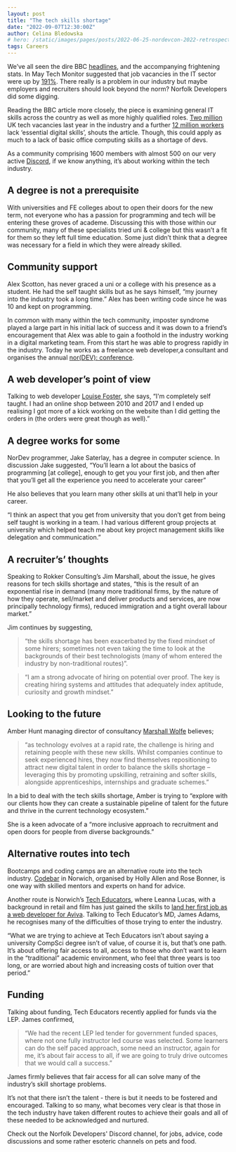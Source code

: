 ```yaml
---
layout: post
title: "The tech skills shortage"
date: "2022-09-07T12:30:00Z"
author: Celina Bledowska
# hero: /static/images/pages/posts/2022-06-25-nordevcon-2022-retrospective/hero.jpg
tags: Careers
---
```


We’ve all seen the dire BBC [headlines](https://www.bbc.co.uk/news/technology-62098767), and the accompanying frightening stats. In May Tech Monitor suggested that job vacancies in the IT sector were up by [191%](https://techmonitor.ai/leadership/workforce/uk-tech-jobs-skills-shortage). There really is a problem in our industry but maybe employers and recruiters should look beyond the norm? Norfolk Developers did some digging.

Reading the BBC article more closely, the piece is examining general IT skills across the country as well as more highly qualified roles. [Two million](https://www.bbc.co.uk/news/technology-62098767.amp) UK tech vacancies last year in the industry and a further [12 million workers](https://www.bbc.co.uk/news/technology-62098767.amp) lack ‘essential digital skills’, shouts the article. Though, this could apply as much to a lack of basic office computing skills as a shortage of devs.

As a community comprising 1600 members with almost 500 on our very active [Discord](https://nor.dev/discord), if we know anything, it’s about working within the tech industry. 

## A degree is not a prerequisite

With universities and FE colleges about to open their doors for the new term, not everyone who has a passion for programming and tech will be entering these groves of academe. Discussing this with those within our community, many of these specialists tried uni & college but this wasn’t a fit for them so they left full time education. Some just didn’t think that a degree was necessary for a field in which they were already skilled.

## Community support

Alex Scotton, has never graced a uni or a college with his presence as a student. He had the self taught skills but as he says himself, “my journey into the industry took a long time.” Alex has been writing code since he was 10 and kept on programming.

In common with many within the tech community, imposter syndrome played a large part in his initial lack of success and it was down to a friend’s encouragement that Alex was able to gain a foothold in the industry working in a digital marketing team. From this start he was able to progress rapidly in the industry. Today he works as a freelance web developer,a consultant and organises the annual [nor(DEV): conference](https://nordevcon.com/). 

## A web developer’s point of view

Talking to web developer [Louise Foster](https://louisefoster.co.uk/), she says, “I'm completely self taught. I had an online shop between 2010 and 2017 and I ended up realising I got more of a kick working on the website than I did getting the orders in (the orders were great though as well).”

## A degree works for some

NorDev programmer, Jake Saterlay, has a degree in computer science. In discussion Jake suggested, “You’ll learn a lot about the basics of programming [at college], enough to get you your first job, and then after that you’ll get all the experience you need to accelerate your career”

He also believes that you learn many other skills at uni that’ll help in your career.

“I think an aspect that you get from university that you don’t get from being self taught is working in a team. I had various different group projects at university which helped teach me about key project management skills like delegation and communication.”

## A recruiter’s’ thoughts
Speaking to Rokker Consulting’s Jim Marshall, about the issue, he gives reasons for tech skills shortage and states,  “this is the result of an exponential rise in demand (many more traditional firms, by the nature of how they operate, sell/market and deliver products and services, are now principally technology firms), reduced immigration and a tight overall labour market.” 
 
Jim continues by suggesting, 
 
> “the skills shortage has been exacerbated by the fixed mindset of some hirers; sometimes not even taking the time to look at the backgrounds of their best technologists (many of whom entered the industry by non-traditional routes)”. 
 
> “I am a strong advocate of hiring on potential over proof. The key is creating hiring systems and attitudes that adequately index aptitude, curiosity and growth mindset.”
 
## Looking to the future

Amber Hunt managing director of consultancy [Marshall Wolfe](https://marshallwolfe.co.uk/) believes;

> “as technology evolves at a rapid rate, the challenge is hiring and retaining people with these new skills. Whilst companies continue to seek experienced hires, they now find themselves repositioning to attract new digital talent in order to balance the skills shortage – leveraging this by promoting upskilling, retraining and softer skills, alongside apprenticeships, internships and graduate schemes.”
 
In a bid to deal with the tech skills shortage, Amber is trying to “explore with our clients how they can create a sustainable pipeline of talent for the future and thrive in the current technology ecosystem.”
 
She is a keen advocate of a “more inclusive approach to recruitment and open doors for people from diverse backgrounds.”
 
## Alternative routes into tech

Bootcamps and coding camps are an alternative route into the tech industry. [Codebar](https://codebar.io/workshops/2409) in Norwich, organised by Holly Allen and Rose Bonner, is one way with skilled mentors and experts on hand for advice.
 
Another route is Norwich’s [Tech Educators](https://techeducators.co.uk/), where Leanna Lucas, with a background in retail and film has just gained the skills to [land her first job as a web developer for Aviva](https://techeducators.co.uk/blog/our-first-graduate-gets-hired-by-aviva). Talking to Tech Educator’s MD, James Adams, he recognises many of the difficulties of those trying to enter the industry.
 
“What we are trying to achieve at Tech Educators isn’t about saying a university CompSci degree isn’t of value, of course it is, but that’s one path. It’s about offering fair access to all, access to those who don’t want to learn in the “traditional” academic environment, who feel that three years is too long, or are worried about high and increasing costs of tuition over that period.”
 
## Funding

Talking about funding, Tech Educators recently applied for funds via the LEP. James confirmed,

> “We had the recent LEP led tender for government funded spaces, where not one fully instructor led course was selected. Some learners can do the self paced approach, some need an instructor, again for me, it’s about fair access to all, if we are going to truly drive outcomes that we would call a success.” 
 
James firmly believes that fair access for all can solve many of the industry’s skill shortage problems.
 
It’s not that there isn’t the talent - there is but it needs to be fostered and encouraged. Talking to so many, what becomes very clear is that those in the tech industry have taken different routes to achieve their goals and all of these needed to be acknowledged and nurtured.
 
Check out the Norfolk Developers' Discord channel, for jobs, advice, code discussions and some rather esoteric channels on pets and food.